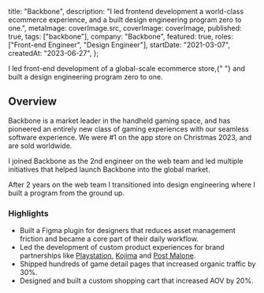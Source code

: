 
  title: "Backbone",
  description:
    "I led frontend development a world-class ecommerce experience, and a built design engineering program zero to one.",
  metaImage: coverImage.src,
  coverImage: coverImage,
  published: true,
  tags: ["backbone"],
  company: "Backbone",
  featured: true,
  roles: ["Front-end Engineer", "Design Engineer"],
  startDate: "2021-03-07",
  createdAt: "2023-06-27",
};

<PageTitle>
  I led front-end development of a global-scale ecommerce store,{" "}
  <PageTitleHighlight>
    and built a design engineering program zero to one.
  </PageTitleHighlight>
</PageTitle>

<EntryImage src={meta.coverImage.src} caption="Backbone One" />

## Overview

Backbone is a market leader in the handheld gaming space, and has pioneered an entirely new class of gaming experiences with our seamless software experience. We were #1 on the app store on Christmas 2023, and are sold worldwide.

I joined Backbone as the 2nd engineer on the web team and led multiple initiatives that helped launch Backbone into the global market.

After 2 years on the web team I transitioned into design engineering where I built a program from the ground up.

### Highlights

- Built a Figma plugin for designers that reduces asset management friction and became a core part of their daily workflow.
- Led the development of custom product experiences for brand partnerships like [Playstation](https://www.playbackbone.com/playstation), [Kojima](https://playbackbone.com/blog/death-stranding-limited-edition-controller/) and [Post Malone](https://www.playbackbone.com/post-malone).
- Shipped hundreds of game detail pages that increased organic traffic by 30%.
- Designed and built a custom shopping cart that increased AOV by 20%.

[//]: #
[//]: # "## Related Projects"
[//]: #
[//]: # "- [Building a Design Engineering program zero to one](/notes/building-a-design-engineering-program)"
[//]: # "- [Backbone GamesDB Figma Plugin](/notes/backbone-gamesdb-figma-plugin)"
[//]: # "- [Backbone Discovery Queue](/notes/backbone-discovery-queue)"
[//]: # "- [3d Product Viewer on playbackbone.com](/notes/3d-product-viewer)"
[//]: # "- [Interaction design on playbackbone.com](/notes/interaction-design-on-playbackbone)"
